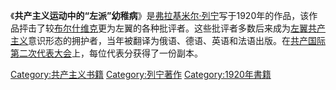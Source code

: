 {{Unreferenced|time=2021-01-12T03:07:26+00:00}}
《'''共产主义运动中的“左派”幼稚病'''》是[[弗拉基米尔·列宁|弗拉基米尔·列宁]]写于1920年的作品，该作品抨击了较[[布尔什维克|布尔什维克]]更为左翼的各种批评者。这些批评者多数后来成为[[左翼共产主义|左翼共产主义]]意识形态的拥护者，当年被翻译为俄语、德语、英语和法语出版。在[[共产国际|共产国际]][[共产国际第二次代表大会|第二次代表大会]]上，每位代表分获得了一份副本。

{{politic-stub}}
{{列寧作品}}
[[Category:共产主义书籍|Category:共产主义书籍]]
[[Category:列宁著作|Category:列宁著作]]
[[Category:1920年書籍|Category:1920年書籍]]
